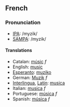 ==French==
===Pronunciation===
*[[w:IPA|IPA]]: /myzik/
*[[w:SAMPA|SAMPA]]: /myzik/

====Translations====

*Catalan: [[músic]] ''f''
*English: [[music]]
*[[Esperanto]]: [[muziko]]
*German: [[Muzik]] ''f''
*[[Interlingua]], [[Latin]]: [[musica]]
*Italian: [[musica]] ''f''
*Portuguese: [[música]] ''f''
*Spanish: [[música]] ''f''